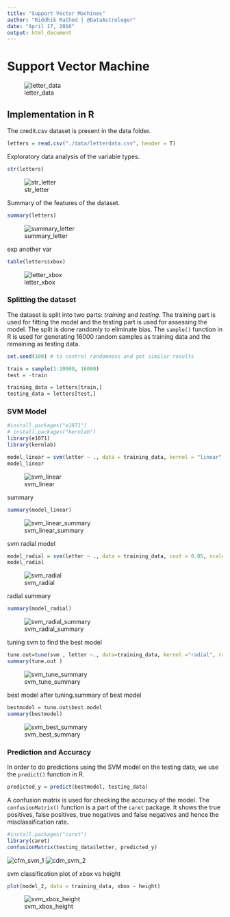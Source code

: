 ```yaml
---
title: "Support Vector Machines"
author: "Riddhik Rathod | @DataAstrologer"
date: "April 17, 2016"
output: html_document
---
```


# Support Vector Machine

![letter_data](./data/images/letter_data.png)

## Implementation in R

The credit.csv dataset is present in the data folder.
```r
letters = read.csv("./data/letterdata.csv", header = T)
```

Exploratory data analysis of the variable types.
```r
str(letters)
```
![str_letter](./data/images/str_letter.png)

Summary of the features of the dataset.
```r
summary(letters)
```
![summary_letter](./data/images/summary_letter.png)

exp another var
```r
table(letters$xbox)
```
![letter_xbox](./data/images/letter_xbox.png)

### Splitting the dataset

The dataset is split into two parts: *training* and *testing*. The training part is used for fitting the model and the testing part is used for assessing the model. The split is done randomly to eliminate bias. The ```sample()``` function in R is used for generating 16000 random samples as training data and the remaining as testing data. 
```r
set.seed(100) # to control randomness and get similar results

train = sample(1:20000, 16000)
test = -train

training_data = letters[train,]
testing_data = letters[test,]
```

### SVM Model

```r
#install.packages("e1071")
# install.packages("kernlab")
library(e1071)
library(kernlab)

model_linear = svm(letter ~ ., data = training_data, kernel = "linear", cost = 0.05, scale = FALSE)
model_linear
```
![svm_linear](./data/images/svm_linear.png)

summary
```r
summary(model_linear)
```
![svm_linear_summary](./data/images/svm_linear_summary.png)

svm radial model
```r
model_radial = svm(letter ~ ., data = training_data, cost = 0.05, scale = FALSE)
model_radial
```
![svm_radial](./data/images/svm_radial.png)

radial summary
```r
summary(model_radial)
```
![svm_radial_summary](./data/images/svm_radial_summary.png)

tuning svm to find the best model
```r
tune.out=tune(svm , letter ~., data=training_data, kernel ="radial", ranges =list(cost=c(0.1 ,1 ,10), gamma=c(0.5,1,2)))
summary(tune.out )
```
![svm_tune_summary](./data/images/svm_tune_summary.png)

best model after tuning.summary of best model
```r
bestmodel = tune.out$best.model
summary(bestmodel)
```
![svm_best_summary](./data/images/svm_best_summary.png)

### Prediction and Accuracy

In order to do predictions using the SVM model on the testing data, we use the ```predict()``` function in R.
```r
predicted_y = predict(bestmodel, testing_data)
```

A confusion matrix is used for checking the accuracy of the model. The ```confusionMatrix()``` function is a part of the ```caret``` package. It shows the true positives, false positives, true negatives and false negatives and hence the misclassification rate. 
```r
#install.packages("caret")
library(caret)
confusionMatrix(testing_data$letter, predicted_y)
```
![cfm_svm_1](./data/images/cfm_svm_1.png)
![cdm_svm_2](./data/images/cfm_svm_2.png)

svm classification plot of xbox vs height 
```r
plot(model_2, data = training_data, xbox ~ height)
```
![svm_xbox_height](./data/images/svm_xbox_height.png)